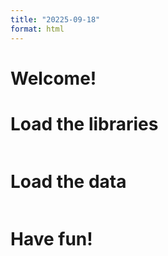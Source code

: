 ```yaml
---
title: "20225-09-18"
format: html
---
```


# Welcome!


# Load the libraries

```r

```


# Load the data

```r

```


# Have fun!


